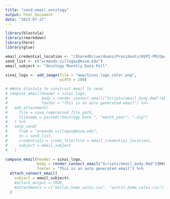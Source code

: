 ```yaml
---
title: "send_email_oncology"
output: html_document
date: "2023-07-27"
---
```


```r
library(blastula)
library(rmarkdown)
library(here)
library(glue)
```



```r
email_credential_location <- "/SharedDrive/deans/Presidents/HSPI-PM/Operations Analytics and Optimization/Administrative/Workgroups/R Workbench/Working Area/Data Connections/email_creds"
send_list <- c("armando.villegas@mssm.edu")
email_subject <- "Oncology Monthly Data Pull"

sinai_logo <- add_image(file = "www/Sinai_logo_color.png",
                        width = 200)

# ##Use blastula to construct email to send
# compose_email(header = sinai_logo,
#               body = render_connect_email("Scripts/email_body.Rmd")$html_html,
#               footer = "This is an auto generated email") %>%
#   add_attachment(
#     file = save_compressed_file_path,
#     filename = paste0("Oncology Data ", "month_year", ".zip")
#   ) %>%
#   smtp_send(
#     from = "armando.villegas@mssm.edu",
#     to = send_list,
#     credentials = creds_file(file = email_credential_location),
#     subject = email_subject
#   )
```

```r
compose_email(header = sinai_logo,
              body = render_connect_email("Scripts/email_body.Rmd")$html_html,
              footer = "This is an auto generated email") %>%
  attach_connect_email(
    subject = email_subject#,
    #attach_output = TRUE,
    #attachments = c("dallas_home_sales.csv", "austin_home_sales.csv")
  )
```
